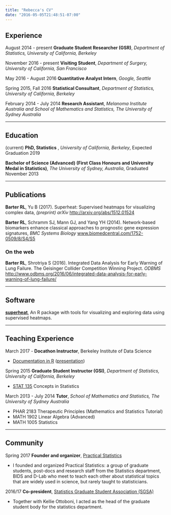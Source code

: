 ```yaml
---
title: "Rebecca's CV"
date: "2016-05-05T21:48:51-07:00"
---
```


## Experience
August 2014 - present **Graduate Student Researcher (GSR)**,
*Department of Statistics, University of
California, Berkeley*

November 2016 - present **Visiting Student**,
*Department of Surgery, University of
California, San Francisco*

May 2016 - August 2016 **Quantitative Analyst Intern**,
*Google, Seattle*

Spring 2015, Fall 2016 **Statistical Consultant**,
*Department of Statistics, University of
California, Berkeley*

February 2014 - July 2014 **Research Assistant**,
*Melanoma Institute Australia and School of Mathematics and
Statistics, The University of Sydney Australia*

------

## Education
(current) **PhD, Statistics** , *University of
California, Berkeley*, Expected Graduation 2019

**Bachelor of Science (Advanced)
(First Class Honours and University Medal in Statistics)**,
*The University of
Sydney, Australia*, Graduated November 2013

------

## Publications

**Barter RL**, Yu B (2017). Superheat: Supervised heatmaps for visualizing
complex data, *(preprint) arXiv*  [http://arxiv.org/abs/1512.01524 ](http://arxiv.org/abs/1512.01524)


**Barter RL**, Schramm SJ, Mann GJ, and Yang YH (2014). Network-based biomarkers enhance classical approaches to prognostic gene expression signatures, *BMC Systems Biology* [www.biomedcentral.com/1752-0509/8/S4/S5](http://www.biomedcentral.com/1752-0509/8/S4/S5)


### On the web

**Barter RL**, Shrotriya S (2016). Integrated Data Analysis for Early Warning of Lung Failure. The Geisinger Collider Competition Winning Project. *ODBMS* [http://www.odbms.org/2016/06/integrated-data-analysis-for-early-warning-of-lung-failure/](http://www.odbms.org/2016/06/integrated-data-analysis-for-early-warning-of-lung-failure/)
                    
                  
------

## Software

[**superheat**](https://github.com/rlbarter/superheat), An R package with tools for visualizing and exploring data using supervised heatmaps.
                    
------
					
## Teaching Experience

March 2017 - **Docathon Instructor**, Berkeley Institute of Data Science

- [Documentation in R](https://github.com/rlbarter/R-documentation) ([presentation](https://www.youtube.com/watch?v=ikT_xnTFHC0))

Spring 2015 **Graduate Student Instructor (GSI)**,
*Department of Statistics, University of
California, Berkeley*

- [STAT 135](/teaching) Concepts in Statistics

March 2013 - July 2014 **Tutor**, *School of Mathematics and
Statistics, The University of Sydney Australia*

- PHAR 2183 Therapeutic Principles (Mathematics and Statistics
Tutorial)
- MATH 1902 Linear Algebra (Advanced)
- MATH 1005 Statistics



------

## Community



Spring 2017 **Founder and organizer**, [Practical Statistics](https://rlbarter.github.io/Practical-Statistics/)

- I founded and organized Practical Statistics: a group of graduate students, post-docs and research staff from the Statistics department, BIDS and D-Lab who meet to teach each other about statistical topics that are widely used in science, but rarely taught to statisticians.




2016/17 **Co-president**, [Statistics Graduate Student Association (SGSA)](http://sgsa.berkeley.edu/)

- Together with Kellie Ottoboni, I acted as the head of the graduate student body for the statistics department. 
